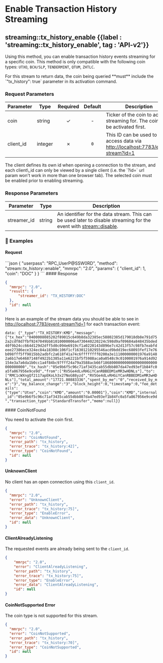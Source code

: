 
# Enable Transaction History Streaming

## streaming::tx\_history\_enable {{label : 'streaming::tx_history_enable', tag : 'API-v2'}}

Using this method, you can enable transaction history events streaming for a specific coin.
This method is only compatible with the following coin types: `UTXO`, `BCH/SLP`, `TENDERMINT`, `QTUM`, `ZHTLC`.

<Note>
  For this stream to return data, the coin being queried **must** include the `"tx_history": true` parameter in its activation command.
</Note>

### Request Parameters

| Parameter  | Type    | Required | Default | Description                                                                                                               |
| ---------- | ------- | :------: | :-----: | ------------------------------------------------------------------------------------------------------------------------- |
| coin       | string  |     ✓    |    -    | Ticker of the coin to activate streaming for. The coin must be activated first.                                           |
| client\_id | integer |     ✗    |   `0`   | This ID can be used to access data via [http://localhost:7783/event-stream?id=1](http://localhost:7783/event-stream?id=1) |

<Note>
  The client defines its own id when opening a connection to the stream, and each client\_id can only be viewed by a single client (i.e. the `?id=` url param won't work in more than one browser tab).
  The selected coin must be enabled prior to enabling streaming.
</Note>

### Response Parameters

| Parameter    | Type   | Description                                                                                                                                                             |
| ------------ | ------ | ----------------------------------------------------------------------------------------------------------------------------------------------------------------------- |
| streamer\_id | string | An identifier for the data stream. This can be used later to disable streaming for the event with [stream::disable](/komodo-defi-framework/api/v20/streaming/disable/). |

### 📌 Examples

#### Request

<CodeGroup title="tx_history_enable" tag="POST" label="balance_enable" mm2MethodDecorate="true">
  ```json
  {
    "userpass": "RPC_UserP@SSW0RD",
    "method": "stream::tx_history::enable",
    "mmrpc": "2.0",
    "params": {
      "client_id": 1,
      "coin": "DOC"
    }
  }
  ```
</CodeGroup>

<CollapsibleSection expandedText="Hide Response" collapsedText="Show Response">
  #### Response

  ```json
  {
    "mmrpc": "2.0",
    "result": {
        "streamer_id": "TX_HISTORY:DOC"
    },
    "id": null
  }
  ```
</CollapsibleSection>

Here is an example of the stream data you should be able to see in [http://localhost:7783/event-stream?id=1](http://localhost:7783/event-stream?id=1) for each transaction event:

`data: {"_type":"TX_HISTORY:KMD","message":{"tx_hex":"0400008085202f89015c649b8da32385ec58802385d179018db8e791d752a2cdf8d7fbf9247049bb81010000006a4730440220224c598d9af09684a848435bded40f9b24cc664d129d2dff5d0c094e6919cf1a0220143d896e7c42d13f57c98fb7eabfdeee27386ece324ec84a18308c106f1cf16301210295546acd9bdd19ec68093fef17e76b098fff5ff9815bb2adbfc2a618f41a74c6ffffffff0200a3e111000000001976a91482a6b17e64687148f4922b1385a11e6221bf5f5988aca0a0548c9c0100001976a914d92154e3a7a6da1b0cc1a4f84bc97fff24a79a3588acb66f1868000000000000000000000000000000","tx_hash":"05e9b6f5c96c71af3435cab55dbb807da47ed93ef1b84fc0a5fa867956e9ce9d","from":["RV5Ge4dLvRHGiYCanRBBEDM1eMR3wHDNLs"],"to":["RMC1cWXngQf2117apEKoLh3x27NoG88yzd","RV5Ge4dLvRHGiYCanRBBEDM1eMR3wHDNLs"],"total_amount":"17721.80883336","spent_by_me":"0","received_by_me":"3","my_balance_change":"3","block_height":0,"timestamp":0,"fee_details":{"type":"Utxo","coin":"KMD","amount":"0.00001"},"coin":"KMD","internal_id":"05e9b6f5c96c71af3435cab55dbb807da47ed93ef1b84fc0a5fa867956e9ce9d","transaction_type":"StandardTransfer","memo":null}}`

<CollapsibleSection expandedText="Hide Errors" collapsedText="Show Errors">
  #### CoinNotFound

  You need to activate the coin first.

  ```json
  {
    "mmrpc": "2.0",
    "error": "CoinNotFound",
    "error_path": "tx_history",
    "error_trace": "tx_history:42]",
    "error_type": "CoinNotFound",
    "id": null
  }
  ```

  #### UnknownClient

  No client has an open connection using this `client_id`.

  ```json
  {
    "mmrpc": "2.0",
    "error": "UnknownClient",
    "error_path": "tx_history",
    "error_trace": "tx_history:75]",
    "error_type": "EnableError",
    "error_data": "UnknownClient",
    "id": null
  }
  ```

  #### ClientAlreadyListening

  The requested events are already being sent to the `client_id`.

  ```json
  {
      "mmrpc": "2.0",
      "error": "ClientAlreadyListening",
      "error_path": "tx_history",
      "error_trace": "tx_history:75]",
      "error_type": "EnableError",
      "error_data": "ClientAlreadyListening",
      "id": null
  }
  ```

  #### CoinNotSupported Error

  The coin type is not supported for this stream.

  ```json
  {
    "mmrpc": "2.0",
    "error": "CoinNotSupported",
    "error_path": "tx_history",
    "error_trace": "tx_history:70]",
    "error_type": "CoinNotSupported",
    "id": null
  }
  ```
</CollapsibleSection>
